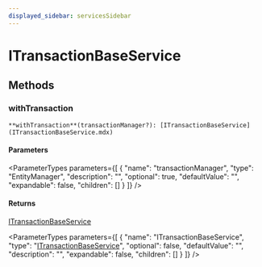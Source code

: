 ```yaml
---
displayed_sidebar: servicesSidebar
---
```



# ITransactionBaseService

## Methods

### withTransaction

`**withTransaction**(transactionManager?): [ITransactionBaseService](ITransactionBaseService.mdx)`

#### Parameters

<ParameterTypes parameters={[
  {
    "name": "transactionManager",
    "type": "EntityManager",
    "description": "",
    "optional": true,
    "defaultValue": "",
    "expandable": false,
    "children": []
  }
]} />

#### Returns

[ITransactionBaseService](ITransactionBaseService.mdx)

<ParameterTypes parameters={[
  {
    "name": "ITransactionBaseService",
    "type": "[ITransactionBaseService](ITransactionBaseService.mdx)",
    "optional": false,
    "defaultValue": "",
    "description": "",
    "expandable": false,
    "children": []
  }
]} />
